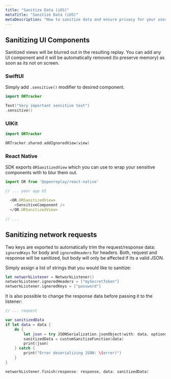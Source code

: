```yaml
---
title: "Sanitize Data (iOS)"
metaTitle: "Sanitize Data (iOS)"
metaDescription: "How to sanitize data and ensure privacy for your users in your iOS app."
---
```



## Sanitizing UI Components

Sanitized views will be blurred out in the resulting replay. You can add any UI component and it will be automatically removed (to preserve memory) as soon as its not on screen.

### SwiftUI

Simply add `.sensitive()` modifier to desired component.

```swift
import ORTracker

Text("Very important sensitive text")
.sensitive()

```

### UIKit

```swift
import ORTracker

ORTracker.shared.addIgnoredView(view)
```

### React Native

SDK exports `ORSanitizedView` which you can use to wrap your sensitive components with to blur them out.

```js
import OR from '@openreplay/react-native'

// ... your app UI

  <OR.ORSanitizedView>
    <SensitiveComponent />
  </OR.ORSanitizedView>

// ...
```

## Sanitizing network requests

Two keys are exported to automatically trim the request/response data: `ignoredKeys` for body and `ignoredHeaders` for headers. Both, request and response will be sanitized, but body will only be affected if its a valid JSON.

Simply assign a list of strings that you would like to sanitize:

```swift
let networkListener = NetworkListener()
networkListener.ignoredHeaders = ["mySecretToken"]
networkListener.ignoredKeys = ["password"]
```

It is also possible to change the response data before passing it to the listener:

```swift
// ... request

var sanitizedData
if let data = data {
	do {
		let json = try JSONSerialization.jsonObject(with: data, options: [])
		sanitizedData = customSanitizeFunction(data)
		print(json)
	} catch {
		print("Error deserializing JSON: \(error)")
	}
}

networkListener.finish(response: response, data: sanitizedData)
```